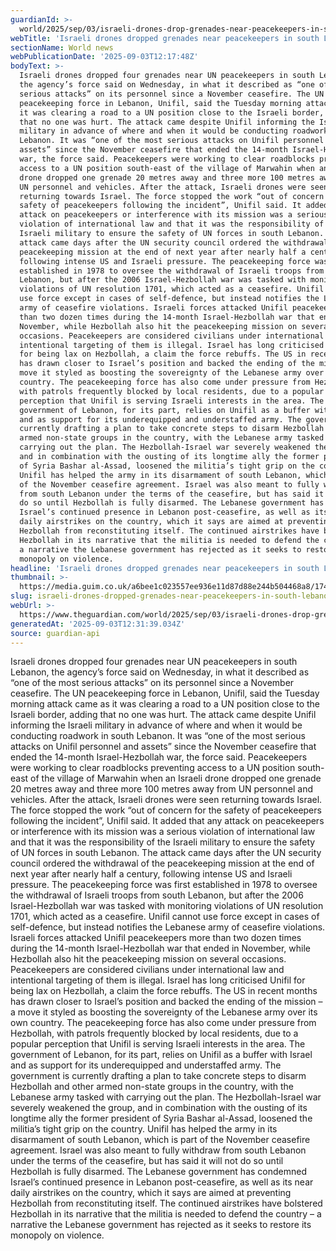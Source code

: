 ```yaml
---
guardianId: >-
  world/2025/sep/03/israeli-drones-drop-grenades-near-peacekeepers-in-south-lebanon-un-says
webTitle: 'Israeli drones dropped grenades near peacekeepers in south Lebanon, UN says'
sectionName: World news
webPublicationDate: '2025-09-03T12:17:48Z'
bodyText: >-
  Israeli drones dropped four grenades near UN peacekeepers in south Lebanon,
  the agency’s force said on Wednesday, in what it described as “one of the most
  serious attacks” on its personnel since a November ceasefire. The UN
  peacekeeping force in Lebanon, Unifil, said the Tuesday morning attack came as
  it was clearing a road to a UN position close to the Israeli border, adding
  that no one was hurt. The attack came despite Unifil informing the Israeli
  military in advance of where and when it would be conducting roadwork in south
  Lebanon. It was “one of the most serious attacks on Unifil personnel and
  assets” since the November ceasefire that ended the 14-month Israel-Hezbollah
  war, the force said. Peacekeepers were working to clear roadblocks preventing
  access to a UN position south-east of the village of Marwahin when an Israeli
  drone dropped one grenade 20 metres away and three more 100 metres away from
  UN personnel and vehicles. After the attack, Israeli drones were seen
  returning towards Israel. The force stopped the work “out of concern for the
  safety of peacekeepers following the incident”, Unifil said. It added that any
  attack on peacekeepers or interference with its mission was a serious
  violation of international law and that it was the responsibility of the
  Israeli military to ensure the safety of UN forces in south Lebanon. The
  attack came days after the UN security council ordered the withdrawal of the
  peacekeeping mission at the end of next year after nearly half a century,
  following intense US and Israeli pressure. The peacekeeping force was first
  established in 1978 to oversee the withdrawal of Israeli troops from south
  Lebanon, but after the 2006 Israel-Hezbollah war was tasked with monitoring
  violations of UN resolution 1701, which acted as a ceasefire. Unifil cannot
  use force except in cases of self-defence, but instead notifies the Lebanese
  army of ceasefire violations. Israeli forces attacked Unifil peacekeepers more
  than two dozen times during the 14-month Israel-Hezbollah war that ended in
  November, while Hezbollah also hit the peacekeeping mission on several
  occasions. Peacekeepers are considered civilians under international law and
  intentional targeting of them is illegal. Israel has long criticised Unifil
  for being lax on Hezbollah, a claim the force rebuffs. The US in recent months
  has drawn closer to Israel’s position and backed the ending of the mission – a
  move it styled as boosting the sovereignty of the Lebanese army over its own
  country. The peacekeeping force has also come under pressure from Hezbollah,
  with patrols frequently blocked by local residents, due to a popular
  perception that Unifil is serving Israeli interests in the area. The
  government of Lebanon, for its part, relies on Unifil as a buffer with Israel
  and as support for its underequipped and understaffed army. The government is
  currently drafting a plan to take concrete steps to disarm Hezbollah and other
  armed non-state groups in the country, with the Lebanese army tasked with
  carrying out the plan. The Hezbollah-Israel war severely weakened the group,
  and in combination with the ousting of its longtime ally the former president
  of Syria Bashar al-Assad, loosened the militia’s tight grip on the country.
  Unifil has helped the army in its disarmament of south Lebanon, which is part
  of the November ceasefire agreement. Israel was also meant to fully withdraw
  from south Lebanon under the terms of the ceasefire, but has said it will not
  do so until Hezbollah is fully disarmed. The Lebanese government has condemned
  Israel’s continued presence in Lebanon post-ceasefire, as well as its near
  daily airstrikes on the country, which it says are aimed at preventing
  Hezbollah from reconstituting itself. The continued airstrikes have bolstered
  Hezbollah in its narrative that the militia is needed to defend the country –
  a narrative the Lebanese government has rejected as it seeks to restore its
  monopoly on violence.
headline: 'Israeli drones dropped grenades near peacekeepers in south Lebanon, UN says'
thumbnail: >-
  https://media.guim.co.uk/a6bee1c023557ee936e11d87d88e244b504468a8/174_208_4108_3287/500.jpg
slug: israeli-drones-dropped-grenades-near-peacekeepers-in-south-lebanon-un-says
webUrl: >-
  https://www.theguardian.com/world/2025/sep/03/israeli-drones-drop-grenades-near-peacekeepers-in-south-lebanon-un-says
generatedAt: '2025-09-03T12:31:39.034Z'
source: guardian-api
---
```

Israeli drones dropped four grenades near UN peacekeepers in south Lebanon, the agency’s force said on Wednesday, in what it described as “one of the most serious attacks” on its personnel since a November ceasefire. The UN peacekeeping force in Lebanon, Unifil, said the Tuesday morning attack came as it was clearing a road to a UN position close to the Israeli border, adding that no one was hurt. The attack came despite Unifil informing the Israeli military in advance of where and when it would be conducting roadwork in south Lebanon. It was “one of the most serious attacks on Unifil personnel and assets” since the November ceasefire that ended the 14-month Israel-Hezbollah war, the force said. Peacekeepers were working to clear roadblocks preventing access to a UN position south-east of the village of Marwahin when an Israeli drone dropped one grenade 20 metres away and three more 100 metres away from UN personnel and vehicles. After the attack, Israeli drones were seen returning towards Israel. The force stopped the work “out of concern for the safety of peacekeepers following the incident”, Unifil said. It added that any attack on peacekeepers or interference with its mission was a serious violation of international law and that it was the responsibility of the Israeli military to ensure the safety of UN forces in south Lebanon. The attack came days after the UN security council ordered the withdrawal of the peacekeeping mission at the end of next year after nearly half a century, following intense US and Israeli pressure. The peacekeeping force was first established in 1978 to oversee the withdrawal of Israeli troops from south Lebanon, but after the 2006 Israel-Hezbollah war was tasked with monitoring violations of UN resolution 1701, which acted as a ceasefire. Unifil cannot use force except in cases of self-defence, but instead notifies the Lebanese army of ceasefire violations. Israeli forces attacked Unifil peacekeepers more than two dozen times during the 14-month Israel-Hezbollah war that ended in November, while Hezbollah also hit the peacekeeping mission on several occasions. Peacekeepers are considered civilians under international law and intentional targeting of them is illegal. Israel has long criticised Unifil for being lax on Hezbollah, a claim the force rebuffs. The US in recent months has drawn closer to Israel’s position and backed the ending of the mission – a move it styled as boosting the sovereignty of the Lebanese army over its own country. The peacekeeping force has also come under pressure from Hezbollah, with patrols frequently blocked by local residents, due to a popular perception that Unifil is serving Israeli interests in the area. The government of Lebanon, for its part, relies on Unifil as a buffer with Israel and as support for its underequipped and understaffed army. The government is currently drafting a plan to take concrete steps to disarm Hezbollah and other armed non-state groups in the country, with the Lebanese army tasked with carrying out the plan. The Hezbollah-Israel war severely weakened the group, and in combination with the ousting of its longtime ally the former president of Syria Bashar al-Assad, loosened the militia’s tight grip on the country. Unifil has helped the army in its disarmament of south Lebanon, which is part of the November ceasefire agreement. Israel was also meant to fully withdraw from south Lebanon under the terms of the ceasefire, but has said it will not do so until Hezbollah is fully disarmed. The Lebanese government has condemned Israel’s continued presence in Lebanon post-ceasefire, as well as its near daily airstrikes on the country, which it says are aimed at preventing Hezbollah from reconstituting itself. The continued airstrikes have bolstered Hezbollah in its narrative that the militia is needed to defend the country – a narrative the Lebanese government has rejected as it seeks to restore its monopoly on violence.
